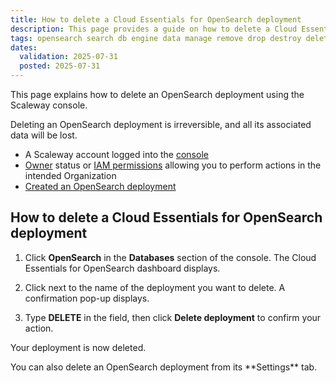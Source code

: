 ```yaml
---
title: How to delete a Cloud Essentials for OpenSearch deployment
description: This page provides a guide on how to delete a Cloud Essentials for OpenSearch deployment using the Scaleway console.
tags: opensearch search db engine data manage remove drop destroy delete
dates:
  validation: 2025-07-31
  posted: 2025-07-31
---
```


This page explains how to delete an OpenSearch deployment using the Scaleway console.

<Message type="important">
Deleting an OpenSearch deployment is irreversible, and all its associated data will be lost.
</Message>

<Requirements />

- A Scaleway account logged into the [console](https://console.scaleway.com)
- [Owner](/iam/concepts/#owner) status or [IAM permissions](/iam/concepts/#permission) allowing you to perform actions in the intended Organization
- [Created an OpenSearch deployment](/opensearch/how-to/create-opensearch-deployment/)

## How to delete a Cloud Essentials for OpenSearch deployment

1. Click **OpenSearch** in the **Databases** section of the console. The Cloud Essentials for OpenSearch dashboard displays.

2. Click <Icon name="more" /> next to the name of the deployment you want to delete. A confirmation pop-up displays.

3. Type **DELETE** in the field, then click **Delete deployment** to confirm your action.

Your deployment is now deleted.

<Message type="tip">
You can also delete an OpenSearch deployment from its **Settings** tab.
</Message>